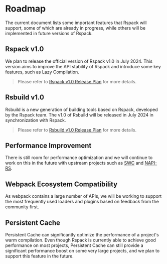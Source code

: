 # Roadmap

The current document lists some important features that Rspack will support, some of which are already in progress, while others will be implemented in future versions of Rspack.

## Rspack v1.0

We plan to release the official version of Rspack v1.0 in July 2024. This version aims to improve the API stability of Rspack and introduce some key features, such as Lazy Compilation.

> Please refer to [Rspack v1.0 Release Plan](https://github.com/web-infra-dev/rspack/discussions/6315) for more details.

## Rsbuild v1.0

Rsbuild is a new generation of building tools based on Rspack, developed by the Rspack team. The v1.0 of Rsbuild will be released in July 2024 in synchronization with Rspack.

> Please refer to [Rsbuild v1.0 Release Plan](https://github.com/web-infra-dev/rsbuild/discussions/1678) for more details.

## Performance Improvement

There is still room for performance optimization and we will continue to work on this in the future with upstream projects such as [SWC](https://github.com/swc-project/swc) and [NAPI-RS](https://github.com/napi-rs/napi-rs).

## Webpack Ecosystem Compatibility

As webpack contains a large number of APIs, we will be working to support the most frequently used loaders and plugins based on feedback from the community first.

## Persistent Cache

Persistent Cache can significantly optimize the performance of a project's warm compilation. Even though Rspack is currently able to achieve good performance on most projects, Persistent Cache can still provide a significant performance boost on some very large projects, and we plan to support this feature in the future.
